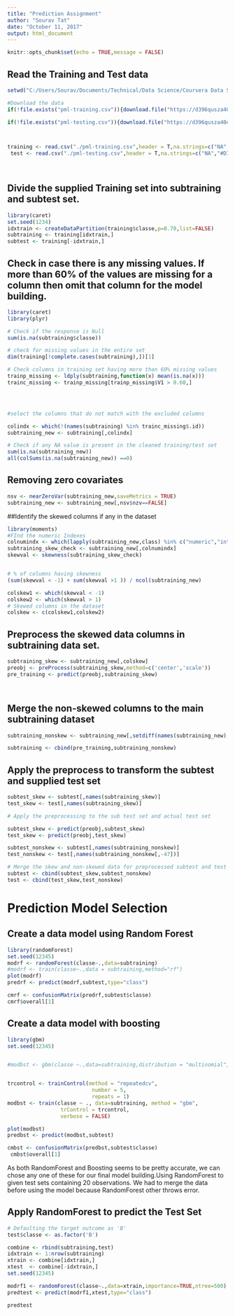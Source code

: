 ```yaml
---
title: "Prediction Assignment"
author: "Sourav Tat"
date: "October 11, 2017"
output: html_document
---
```


```r
knitr::opts_chunk$set(echo = TRUE,message = FALSE)
```



## Read the Training and Test data



```r
setwd("C:/Users/Sourav/Documents/Technical/Data Science/Coursera Data Science Specialization/Coursera_08_Practical Machine Learning/data")

#Download the data
if(!file.exists("pml-training.csv")){download.file("https://d396qusza40orc.cloudfront.net/predmachlearn/pml-training.csv", destfile = "pml-training.csv")}

if(!file.exists("pml-testing.csv")){download.file("https://d396qusza40orc.cloudfront.net/predmachlearn/pml-testing.csv", destfile = "pml-testing.csv")}



training <- read.csv("./pml-training.csv",header = T,na.strings=c("NA","#DIV/0!",""))
 test <- read.csv("./pml-testing.csv",header = T,na.strings=c("NA","#DIV/0!",""))
 
 
```

## Divide the supplied Training set into subtraining and subtest set.

```r
library(caret)
set.seed(1234)
idxtrain <- createDataPartition(training$classe,p=0.70,list=FALSE)
subtraining <- training[idxtrain,]
subtest <- training[-idxtrain,]


```



##  Check in case there is any missing values. If more than 60% of the values are missing for a column then omit that column for the model building.

```r
library(caret)
library(plyr)

# Check if the response is Null
sum(is.na(subtraining$classe))

# check for missing values in the entire set
dim(training[!complete.cases(subtraining),])[1]

# Check columns in training set having more than 60% missing values
trainp_missing <- ldply(subtraining,function(x) mean(is.na(x)))
trainc_missing <- trainp_missing[trainp_missing$V1 > 0.60,]




#select the columns that do not match with the excluded columns 

colindx <- which(!(names(subtraining) %in% trainc_missing$.id))
subtraining_new <- subtraining[,colindx]

# Check if any NA value is present in the cleaned training/test set
sum(is.na(subtraining_new))
all(colSums(is.na(subtraining_new)) ==0)


```


## Removing zero covariates

```r
nsv <- nearZeroVar(subtraining_new,saveMetrics = TRUE)
subtraining_new <- subtraining_new[,nsv$nzv==FALSE]


```

##Identify the skewed columns if any in the dataset
```r
library(moments)
#FInd the numeric Indexes
colnumindx <- which(lapply(subtraining_new,class) %in% c("numeric","integer"))
subtraining_skew_check <- subtraining_new[,colnumindx]
skewval <- skewness(subtraining_skew_check)


# % of columns having skewness
(sum(skewval < -1) + sum(skewval >1 )) / ncol(subtraining_new)

colskew1 <- which(skewval < -1)
colskew2 <- which(skewval > 1)
# Skewed columns in the dataset
colskew <- c(colskew1,colskew2)
```

## Preprocess the skewed data columns in subtraining data set. 
```r
subtraining_skew <- subtraining_new[,colskew]
preobj <- preProcess(subtraining_skew,method=c('center','scale'))
pre_training <- predict(preobj,subtraining_skew)




```

## Merge the non-skewed columns to the main subtraining dataset

```r
subtraining_nonskew <- subtraining_new[,setdiff(names(subtraining_new),names(subtraining_skew))]

subtraining <- cbind(pre_training,subtraining_nonskew)


```

## Apply the preprocess to transform the subtest and supplied test set

```r
subtest_skew <- subtest[,names(subtraining_skew)]
test_skew <- test[,names(subtraining_skew)]

# Apply the preprocessing to the sub test set and actual test set

subtest_skew <- predict(preobj,subtest_skew)
test_skew <- predict(preobj,test_skew)

subtest_nonskew <- subtest[,names(subtraining_nonskew)]
test_nonskew <- test[,names(subtraining_nonskew[,-47])]

# Merge the skew and non-skewed data for preprocessed subtest and test data set
subtest <- cbind(subtest_skew,subtest_nonskew)
test <- cbind(test_skew,test_nonskew)

```

# Prediction Model Selection

## Create a data model using Random Forest

```r
library(randomForest)
set.seed(12345)
modrf <- randomForest(classe~.,data=subtraining)
#modrf <- train(classe~.,data = subtraining,method="rf")
plot(modrf)
predrf <- predict(modrf,subtest,type="class")

cmrf <- confusionMatrix(predrf,subtest$classe)
cmrf$overall[1]

```

## Create a data model with boosting

```r
library(gbm)
set.seed(12345)


#modbst <- gbm(classe ~.,data=subtraining,distribution = "multinomial",n.trees = 500)


trcontrol <- trainControl(method = "repeatedcv",
                           number = 5,
                           repeats = 1)
modbst <- train(classe ~ ., data=subtraining, method = "gbm",
                 trControl = trcontrol,
                 verbose = FALSE)

plot(modbst)
predbst <- predict(modbst,subtest)

cmbst <- confusionMatrix(predbst,subtest$classe)
 cmbst$overall[1]

```


As both RandomForest and Boosting seems to be pretty accurate, we can chose any one of these for our final model building.Using RandomForest to given test sets containing 20 observations. We had to merge the data before using the model because RandomForest other throws error.

## Apply RandomForest to predict the Test Set

```r

# Defaulting the target outcome as 'B'
test$classe <- as.factor('B')

combine <- rbind(subtraining,test)
idxtrain <- 1:nrow(subtraining)
xtrain <- combine[idxtrain,]
xtest  <- combine[-idxtrain,]
set.seed(12345)

modrf1 <- randomForest(classe~.,data=xtrain,importance=TRUE,ntree=500)
predtest <- predict(modrf1,xtest,type="class")

predtest
  


```
